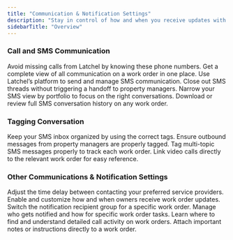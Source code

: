 ```yaml
---
title: "Communication & Notification Settings"
description: "Stay in control of how and when you receive updates with Latchel’s Communication & Notification Settings. This section walks you through the different ways you can manage notifications—whether it's by email, SMS, or phone—so you never miss an important update. You’ll also learn how to customize team contact preferences, escalation settings, and after-hours communication rules. Use these guides to ensure the right people are notified at the right time, keeping your maintenance operations running smoothly."
sidebarTitle: "Overview"
---
```


### **Call and SMS Communication**

<CardGroup cols={2}>
  <Card title="Latchel Phone Numbers" icon="phone-office" iconType="duotone" color="#ff9b8a" horizontal href="/s/topic/0TO5e000000h9wqGAA/Latchel-Phone-Numbers">
    Avoid missing calls from Latchel by knowing these phone numbers.
  </Card>
  <Card title="Property Manager 360 Degree Communication View" icon="comment-sms" iconType="duotone" color="#ff9b8a" horizontal href="/s/topic/0TO5e000000h9wqGAA/Property-Manager-360-Degree-Communication-View">
    Get a complete view of all communication on a work order in one place.
  </Card>
</CardGroup>

<CardGroup cols={2}>
  <Card title="How To Send SMS Messages From Latchel" icon="envelope-open-text" iconType="duotone" color="#ff9b8a" horizontal href="/s/topic/0TO5e000000h9wqGAA/How-To-Send-SMS-Messages-From-Latchel">
    Use Latchel’s platform to send and manage SMS communication.
  </Card>
  <Card title="End SMS Conversation Without Assigning It to Property Managers" icon="square-envelope" iconType="duotone" color="#ff9b8a" horizontal href="/s/topic/0TO5e000000h9wqGAA/End-SMS-Conversation-Without-Assigning-It-to-Property-Managers">
    Close out SMS threads without triggering a handoff to property managers.
  </Card>
  <Card title="How to Filter SMS by Portfolio" icon="filter-list" iconType="duotone" color="#ff9b8a" horizontal href="/s/topic/0TO5e000000h9wqGAA/How-to-Filter-SMS-by-Portfolio">
    Narrow your SMS view by portfolio to focus on the right conversations.
  </Card>
  <Card title="SMS Transcripts" icon="message-bot" iconType="duotone" color="#ff9b8a" horizontal href="/s/topic/0TO5e000000h9wqGAA/SMS-Transcripts">
    Download or review full SMS conversation history on any work order.
  </Card>
</CardGroup>

### **Tagging Conversation**

<CardGroup cols={2}>
  <Card title="How to Ensure an SMS Conversation Has the Right Tag" icon="user-tag" iconType="duotone" color="#ff9b8a" horizontal href="/s/topic/0TO5e000000h9wqGAA/How-to-Ensure-an-SMS-Conversation-Has-the-Right-Tag">
    Keep your SMS inbox organized by using the correct tags.
  </Card>
  <Card title="How to Tag SMS Conversations Started by a Property Manager" icon="user-check" iconType="duotone" color="#ff9b8a" horizontal href="/s/topic/0TO5e000000h9wqGAA/How-to-Tag-SMS-Conversations-Started-by-a-Property-Manager">
    Ensure outbound messages from property managers are properly tagged.
  </Card>
  <Card title="How to Handle Tags for Someone Asking About Multiple Work Orders" icon="tag" iconType="duotone" color="#ff9b8a" horizontal href="/s/topic/0TO5e000000h9wqGAA/How-to-Handle-Tags-for-Someone-Asking-About-Multiple-Work-Orders">
    Tag multi-topic SMS messages properly to track each work order.
  </Card>
  <Card title="How to Tag Video Calls to a Work Order" icon="file-video" iconType="duotone" color="#ff9b8a" horizontal href="/s/topic/0TO5e000000h9wqGAA/How-to-Tag-Video-Calls-to-a-Work-Order-New-Experience">
    Link video calls directly to the relevant work order for easy reference.
  </Card>
</CardGroup>

### **Other Communications & Notification Settings**

<CardGroup cols={2}>
  <Card title="Customize How Long Latchel Waits Before Contacting Your Next Service Provider" icon="message-lines" iconType="duotone" color="#ff9b8a" horizontal href="/s/topic/0TO5e000000h9wqGAA/Customize-How-Long-Latchel-Waits-Before-Contacting-Your-Next-Service-Provider">
    Adjust the time delay between contacting your preferred service providers.
  </Card>
  <Card title="How to Setup Owner Communication" icon="message-smile" iconType="duotone" color="#ff9b8a" horizontal href="/s/topic/0TO5e000000h9wqGAA/How-to-Setup-Owner-Communication">
    Enable and customize how and when owners receive work order updates.
  </Card>
  <Card title="How to Change the User Notification Group via Work Order" icon="screen-users" iconType="duotone" color="#ff9b8a" horizontal href="/s/topic/0TO5e000000h9wqGAA/How-to-change-the-user-notification-group-via-work-order-New-Experience">
    Switch the notification recipient group for a specific work order.
  </Card>
  <Card title="Task Notification Settings" icon="diagram-subtask" iconType="duotone" color="#ff9b8a" horizontal href="/s/topic/0TO5e000000h9wqGAA/Task-Notification-Settings">
    Manage who gets notified and how for specific work order tasks.
  </Card>
  <Card title="How to Access & Read Call Logs" icon="phone-intercom" iconType="duotone" color="#ff9b8a" horizontal href="/s/topic/0TO5e000000h9wqGAA/How-to-Access-Read-Call-Logs-New-Experience">
    Learn where to find and understand detailed call activity on work orders.
  </Card>
  <Card title="How to Add a Special Note to a Work Order" icon="notes" iconType="duotone" color="#ff9b8a" horizontal href="/s/topic/0TO5e000000h9wqGAA/How-to-Add-a-Special-Note-to-a-Work-Order-New-Experience">
    Attach important notes or instructions directly to a work order.
  </Card>
</CardGroup>